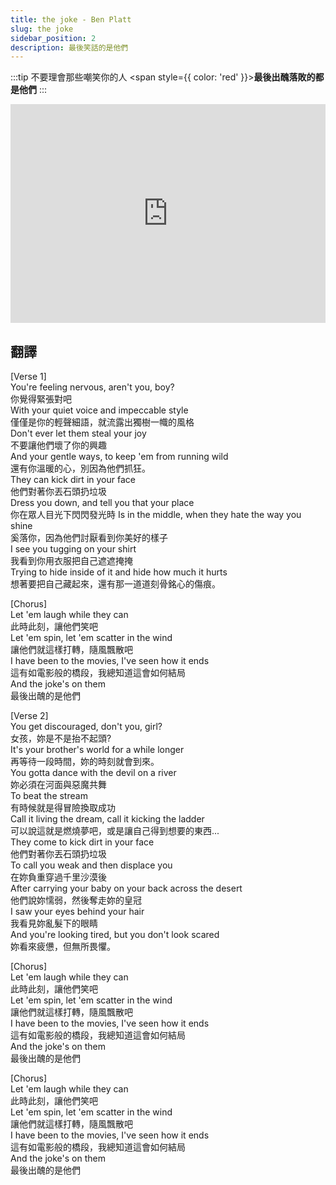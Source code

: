 ---
title: the joke - Ben Platt
slug: the joke
sidebar_position: 2
description: 最後笑話的是他們
---
:::tip 不要理會那些嘲笑你的人
<span style={{ color: 'red' }}><b>最後出醜落敗的都是他們</b></span>
:::

<iframe width="100%" height="350" src="https://www.youtube.com/embed/QEtpGLnQrFE" title="YouTube video player" frameborder="0" allow="accelerometer; autoplay; clipboard-write; encrypted-media; gyroscope; picture-in-picture; web-share" allowfullscreen></iframe>

## 翻譯 
[Verse 1]  
You're feeling nervous, aren't you, boy?  
你覺得緊張對吧  
With your quiet voice and impeccable style  
僅僅是你的輕聲細語，就流露出獨樹一幟的風格  
Don't ever let them steal your joy  
不要讓他們壞了你的興趣  
And your gentle ways, to keep 'em from running wild  
還有你溫暖的心，別因為他們抓狂。  
They can kick dirt in your face  
他們對著你丟石頭扔垃圾  
Dress you down, and tell you that your place  
你在眾人目光下閃閃發光時
Is in the middle, when they hate the way you shine  
奚落你，因為他們討厭看到你美好的樣子  
I see you tugging on your shirt  
我看到你用衣服把自己遮遮掩掩  
Trying to hide inside of it and hide how much it hurts  
想著要把自己藏起來，還有那一道道刻骨銘心的傷痕。

[Chorus]  
Let 'em laugh while they can  
此時此刻，讓他們笑吧  
Let 'em spin, let 'em scatter in the wind  
讓他們就這樣打轉，隨風飄散吧  
I have been to the movies, I've seen how it ends  
這有如電影般的橋段，我總知道這會如何結局  
And the joke's on them  
最後出醜的是他們

[Verse 2]  
You get discouraged, don't you, girl?  
女孩，妳是不是抬不起頭?  
It's your brother's world for a while longer  
再等待一段時間，妳的時刻就會到來。  
You gotta dance with the devil on a river  
妳必須在河面與惡魔共舞  
To beat the stream  
有時候就是得冒險換取成功  
Call it living the dream, call it kicking the ladder  
可以說這就是燃燒夢吧，或是讓自己得到想要的東西...  
They come to kick dirt in your face  
他們對著你丟石頭扔垃圾  
To call you weak and then displace you  
在妳負重穿過千里沙漠後  
After carrying your baby on your back across the desert  
他們說妳懦弱，然後奪走妳的皇冠  
I saw your eyes behind your hair  
我看見妳亂髮下的眼睛  
And you're looking tired, but you don't look scared  
妳看來疲憊，但無所畏懼。

[Chorus]  
Let 'em laugh while they can  
此時此刻，讓他們笑吧  
Let 'em spin, let 'em scatter in the wind  
讓他們就這樣打轉，隨風飄散吧  
I have been to the movies, I've seen how it ends  
這有如電影般的橋段，我總知道這會如何結局  
And the joke's on them  
最後出醜的是他們

[Chorus]  
Let 'em laugh while they can  
此時此刻，讓他們笑吧  
Let 'em spin, let 'em scatter in the wind  
讓他們就這樣打轉，隨風飄散吧  
I have been to the movies, I've seen how it ends  
這有如電影般的橋段，我總知道這會如何結局  
And the joke's on them  
最後出醜的是他們
